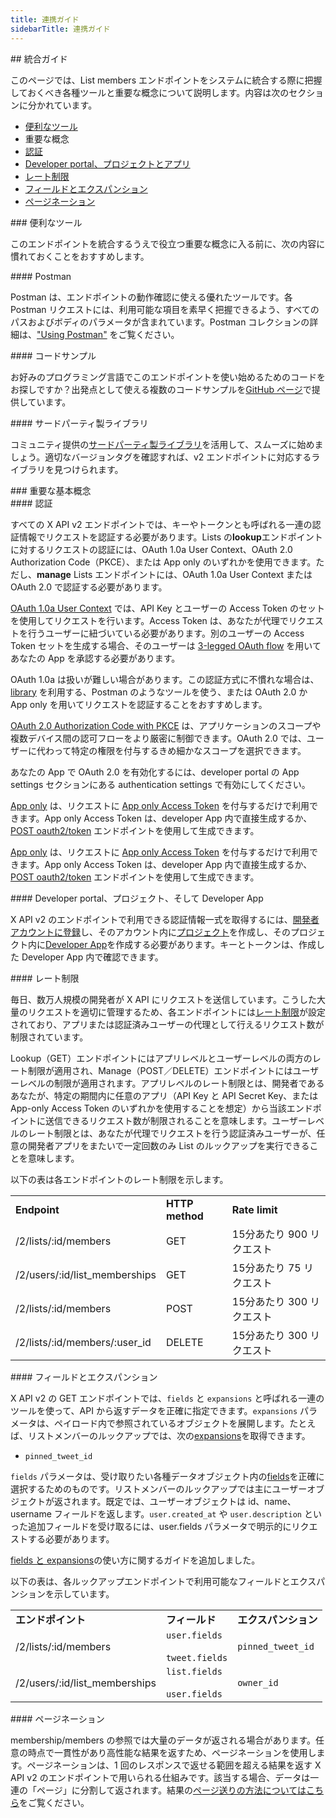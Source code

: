```yaml
---
title: 連携ガイド
sidebarTitle: 連携ガイド
---
```



<div id="integration-guide">
  ## 統合ガイド
</div>

このページでは、List members エンドポイントをシステムに統合する際に把握しておくべき各種ツールと重要な概念について説明します。内容は次のセクションに分かれています。

- [便利なツール](#helpful)
- 重要な概念
- [認証](#authentication)
- [Developer portal、プロジェクトとアプリ](#portal)
- [レート制限](#limits)
- [フィールドとエクスパンション](#fields)
- [ページネーション](#pagination)

<div id="helpful-tools">
  ### 便利なツール
</div>

このエンドポイントを統合するうえで役立つ重要な概念に入る前に、次の内容に慣れておくことをおすすめします。

<div id="postman">
  #### Postman
</div>

Postman は、エンドポイントの動作確認に使える優れたツールです。各 Postman リクエストには、利用可能な項目を素早く把握できるよう、すべてのパスおよびボディのパラメータが含まれています。Postman コレクションの詳細は、["Using Postman"](/ja/tutorials/postman-getting-started) をご覧ください。 

<div id="code-samples">
  #### コードサンプル
</div>

お好みのプログラミング言語でこのエンドポイントを使い始めるためのコードをお探しですか？出発点として使える複数のコードサンプルを[GitHub ページ](https://github.com/xdevplatform/Twitter-API-v2-sample-code)で提供しています。

<div id="third-party-libraries">
  #### サードパーティ製ライブラリ
</div>

コミュニティ提供の[サードパーティ製ライブラリ](/ja/x-api/tools-and-libraries/overview)を活用して、スムーズに始めましょう。適切なバージョンタグを確認すれば、v2 エンドポイントに対応するライブラリを見つけられます。

<div id="key-concepts">
  ### 重要な基本概念
</div>

<div id="authentication">
  #### 認証
</div>

すべての X API v2 エンドポイントでは、キーやトークンとも呼ばれる一連の認証情報でリクエストを認証する必要があります。Lists の**lookup**エンドポイントに対するリクエストの認証には、OAuth 1.0a User Context、OAuth 2.0 Authorization Code（PKCE）、または App only のいずれかを使用できます。ただし、**manage** Lists エンドポイントには、OAuth 1.0a User Context または OAuth 2.0 で認証する必要があります。

[OAuth 1.0a User Context](/ja/resources/fundamentals/authentication) では、API Key とユーザーの Access Token のセットを使用してリクエストを行います。Access Token は、あなたが代理でリクエストを行うユーザーに紐づいている必要があります。別のユーザーの Access Token セットを生成する場合、そのユーザーは [3-legged OAuth flow](/ja/resources/fundamentals/authentication#obtaining-access-tokens-using-3-legged-oauth-flow) を用いてあなたの App を承認する必要があります。

OAuth 1.0a は扱いが難しい場合があります。この認証方式に不慣れな場合は、[library](/ja/x-api/tools-and-libraries/overview) を利用する、Postman のようなツールを使う、または OAuth 2.0 か App only を用いてリクエストを認証することをおすすめします。

[OAuth 2.0 Authorization Code with PKCE](/ja/resources/fundamentals/authentication#oauth-2-0-authorization-code-flow-with-pkce-2) は、アプリケーションのスコープや複数デバイス間の認可フローをより厳密に制御できます。OAuth 2.0 では、ユーザーに代わって特定の権限を付与するきめ細かなスコープを選択できます。

あなたの App で OAuth 2.0 を有効化するには、developer portal の App settings セクションにある authentication settings で有効にしてください。

[App only](/ja/resources/fundamentals/authentication#oauth-2-0) は、リクエストに [App only Access Token](/ja/resources/fundamentals/authentication#bearer-token-also-known-as-app-only) を付与するだけで利用できます。App only Access Token は、developer App 内で直接生成するか、[POST oauth2/token](/ja/resources/fundamentals/authentication#post-oauth2-token) エンドポイントを使用して生成できます。

[App only](/ja/resources/fundamentals/authentication#oauth-2-0) は、リクエストに [App only Access Token](/ja/resources/fundamentals/authentication#bearer-token-also-known-as-app-only) を付与するだけで利用できます。App only Access Token は、developer App 内で直接生成するか、[POST oauth2/token](/ja/resources/fundamentals/authentication#post-oauth2-token) エンドポイントを使用して生成できます。

<div id="developer-portal-projects-and-developer-apps">
  #### Developer portal、プロジェクト、そして Developer App
</div>

X API v2 のエンドポイントで利用できる認証情報一式を取得するには、[開発者アカウントに登録](https://developer.x.com/en/portal/petition/essential/basic-info)し、そのアカウント内に[プロジェクト](/ja/resources/fundamentals/projects)を作成し、そのプロジェクト内に[Developer App](/ja/resources/fundamentals/developer-apps)を作成する必要があります。キーとトークンは、作成した Developer App 内で確認できます。
 

<div id="rate-limits">
  #### レート制限
</div>

毎日、数万人規模の開発者が X API にリクエストを送信しています。こうした大量のリクエストを適切に管理するため、各エンドポイントには[レート制限](/ja/x-api/fundamentals/rate-limits)が設定されており、アプリまたは認証済みユーザーの代理として行えるリクエスト数が制限されています。

Lookup（GET）エンドポイントにはアプリレベルとユーザーレベルの両方のレート制限が適用され、Manage（POST／DELETE）エンドポイントにはユーザーレベルの制限が適用されます。アプリレベルのレート制限とは、開発者であるあなたが、特定の期間内に任意のアプリ（API Key と API Secret Key、または App-only Access Token のいずれかを使用することを想定）から当該エンドポイントに送信できるリクエスト数が制限されることを意味します。ユーザーレベルのレート制限とは、あなたが代理でリクエストを行う認証済みユーザーが、任意の開発者アプリをまたいで一定回数のみ List のルックアップを実行できることを意味します。

以下の表は各エンドポイントのレート制限を示します。

|     |     |     |
| :--- | :--- | :--- |
| **Endpoint** | **HTTP method** | **Rate limit** |
| /2/lists/:id/members | GET | 15分あたり 900 リクエスト |
| /2/users/:id/list\_memberships | GET | 15分あたり 75 リクエスト |
| /2/lists/:id/members | POST | 15分あたり 300 リクエスト |
| /2/lists/:id/members/:user\_id | DELETE | 15分あたり 300 リクエスト |

<div id="fields-and-expansions">
  #### フィールドとエクスパンション
</div>

X API v2 の GET エンドポイントでは、`fields` と `expansions` と呼ばれる一連のツールを使って、API から返すデータを正確に指定できます。`expansions` パラメータは、ペイロード内で参照されているオブジェクトを展開します。たとえば、リストメンバーのルックアップでは、次の[expansions](/ja/x-api/fundamentals/expansions)を取得できます。

- `pinned_tweet_id`

`fields` パラメータは、受け取りたい各種データオブジェクト内の[fields](/ja/x-api/fundamentals/fields)を正確に選択するためのものです。リストメンバーのルックアップでは主にユーザーオブジェクトが返されます。既定では、ユーザーオブジェクトは id、name、username フィールドを返します。`user.created_at` や `user.description` といった追加フィールドを受け取るには、user.fields パラメータで明示的にリクエストする必要があります。 

[fields と expansions](/ja/x-api/fundamentals/data-dictionary#how-to-use-fields-and-expansions)の使い方に関するガイドを追加しました。

以下の表は、各ルックアップエンドポイントで利用可能なフィールドとエクスパンションを示しています。

|     |     |     |
| :--- | :--- | :--- |
| **エンドポイント** | **フィールド** | **エクスパンション** |
| /2/lists/:id/members | `user.fields`<br /><br />`tweet.fields` | `pinned_tweet_id` |
| /2/users/:id/list\_memberships | `list.fields`<br /><br />`user.fields` | `owner_id` |

<div id="pagination">
  #### ページネーション
</div>

membership/members の参照では大量のデータが返される場合があります。任意の時点で一貫性があり高性能な結果を返すため、ページネーションを使用します。ページネーションは、1 回のレスポンスで返せる範囲を超える結果を返す X API v2 のエンドポイントで用いられる仕組みです。該当する場合、データは一連の「ページ」に分割して返されます。結果の[ページ送りの方法についてはこちら](/ja/x-api/fundamentals/pagination)をご覧ください。